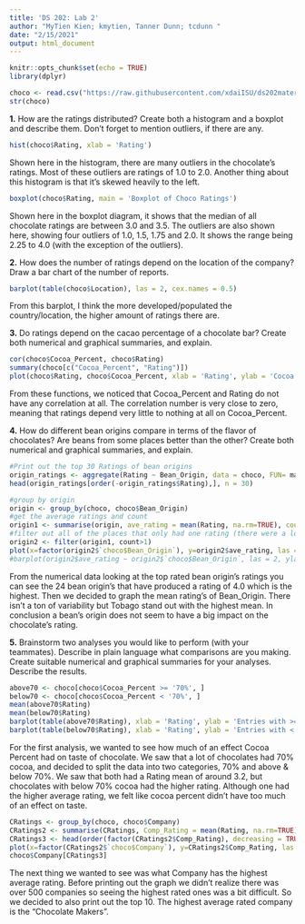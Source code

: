 ```yaml
---
title: 'DS 202: Lab 2'
author: "MyTien Kien; kmytien, Tanner Dunn; tcdunn "
date: "2/15/2021"
output: html_document
---
```


```r
knitr::opts_chunk$set(echo = TRUE)
library(dplyr)
```

```r
choco <- read.csv("https://raw.githubusercontent.com/xdaiISU/ds202materials/master/hwlabs/data/choco.csv") 
str(choco) 
```

**1.** How are the ratings distributed? Create both a histogram and a boxplot and describe them. Don’t forget to mention outliers, if there are any.
```r
hist(choco$Rating, xlab = 'Rating')
```

Shown here in the histogram, there are many outliers in the chocolate's ratings. Most of these outliers are ratings of 1.0 to 2.0. Another thing about this histogram is that it's skewed heavily to the left.

```r
boxplot(choco$Rating, main = 'Boxplot of Choco Ratings')
```

Shown here in the boxplot diagram, it shows that the median of all chocolate ratings are between 3.0 and 3.5. The outliers are also shown here, showing four outliers of 1.0, 1.5, 1.75 and 2.0. It shows the range being 2.25 to 4.0 (with the exception of the outliers).


**2.** How does the number of ratings depend on the location of the company? Draw a bar chart of the number of reports.
```r
barplot(table(choco$Location), las = 2, cex.names = 0.5)
```

From this barplot, I think the more developed/populated the country/location, the higher amount of ratings there are.


**3.** Do ratings depend on the cacao percentage of a chocolate bar? Create both numerical and graphical summaries, and explain.
```r
cor(choco$Cocoa_Percent, choco$Rating)
summary(choco[c("Cocoa_Percent", "Rating")])
plot(choco$Rating, choco$Cocoa_Percent, xlab = 'Rating', ylab = 'Cocoa Percent')
```

From these functions, we noticed that Cocoa_Percent and Rating do not have any correlation at all. The correlation number is very close to zero, meaning that ratings depend very little to nothing at all on Cocoa_Percent.

**4.** How do different bean origins compare in terms of the flavor of chocolates? Are beans from some places better than the other? Create both numerical and graphical summaries, and explain.
```r
#Print out the top 30 Ratings of bean origins
origin_ratings <- aggregate(Rating ~ Bean_Origin, data = choco, FUN= max)
head(origin_ratings[order(-origin_ratings$Rating),], n = 30)

#group by origin
origin <- group_by(choco, choco$Bean_Origin)
#get the average ratings and count
origin1 <- summarise(origin, ave_rating = mean(Rating, na.rm=TRUE), count = n())
#filter out all of the places that only had one rating (there were a lot)
origin2 <- filter(origin1, count>1)
plot(x=factor(origin2$`choco$Bean_Origin`), y=origin2$ave_rating, las = 2, ylab = 'Average Rating', xlab = 'Bean Origin', main = "Average Rating of Bean Origins")
#barplot(origin2$ave_rating ~ origin2$`choco$Bean_Origin`, las = 2, ylab = 'Average Rating', xlab = 'Bean Origin')
```

From the numerical data looking at the top rated bean origin's ratings you can see the 24 bean origin's that have
produced a rating of 4.0 which is the highest. Then we decided to graph the mean rating's of Bean_Origin. There isn't a ton of variability but Tobago stand out with the highest mean. In conclusion a bean's origin does not seem to have a big impact on the chocolate's rating.

**5.** Brainstorm two analyses you would like to perform (with your teammates). Describe in plain language what comparisons are you making. Create suitable numerical and graphical summaries for your analyses. Describe the results.
```r
above70 <- choco[choco$Cocoa_Percent >= '70%', ]
below70 <- choco[choco$Cocoa_Percent < '70%', ]
mean(above70$Rating)
mean(below70$Rating)
barplot(table(above70$Rating), xlab = 'Rating', ylab = 'Entries with >= 70% Cocoa', main = 'Ratings of Chocolates with 70%+ Cocoa')
barplot(table(below70$Rating), xlab = 'Rating', ylab = 'Entries with < 70% Cocoa', main = 'Ratings of Chocolates with <70%Cocoa')
```
For the first analysis, we wanted to see how much of an effect Cocoa Percent had on taste of chocolate. We saw that a lot of chocolates had 70% cocoa, and decided to split the data into two categories, 70% and above & below 70%. We saw that both had a Rating mean of around 3.2, but chocolates with below 70% cocoa had the higher rating. Although one had the higher average rating, we felt like cocoa percent didn't have too much of an effect on taste.

```r
CRatings <- group_by(choco, choco$Company)
CRatings2 <- summarise(CRatings, Comp_Rating = mean(Rating, na.rm=TRUE))
CRatings3 <- head(order(factor(CRatings2$Comp_Rating), decreasing = TRUE), n = 10)
plot(x=factor(CRatings2$`choco$Company`), y=CRatings2$Comp_Rating, las = 2, ylab = 'Ratings', xlab = 'Company', main = 'Companies Average Rating')
choco$Company[CRatings3]
```
The next thing we wanted to see was what Company has the highest average rating. Before printing out the graph we didn't realize there was over 500 companies so seeing the highest rated ones was a bit difficult. So we decided to also print out the top 10. The highest average rated company is the "Chocolate Makers".